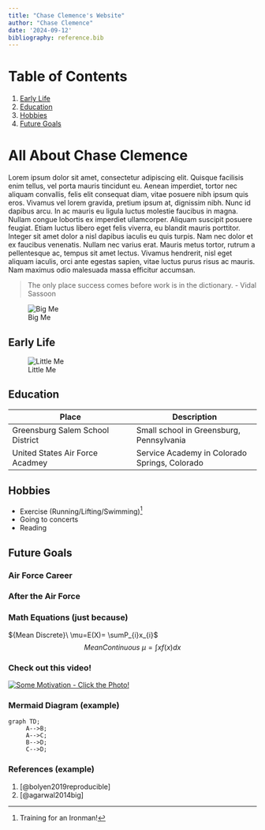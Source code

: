 ```yaml
---
title: "Chase Clemence's Website"
author: "Chase Clemence"
date: '2024-09-12'
bibliography: reference.bib
---
```


# Table of Contents
1. [Early Life]
2. [Education]
3. [Hobbies]
4. [Future Goals]

# All About Chase Clemence

Lorem ipsum dolor sit amet, consectetur adipiscing elit. Quisque facilisis enim tellus, vel porta mauris tincidunt eu. Aenean imperdiet, tortor nec aliquam convallis, felis elit consequat diam, vitae posuere nibh ipsum quis eros. Vivamus vel lorem gravida, pretium ipsum at, dignissim nibh. Nunc id dapibus arcu. In ac mauris eu ligula luctus molestie faucibus in magna. Nullam congue lobortis ex imperdiet ullamcorper. Aliquam suscipit posuere feugiat. Etiam luctus libero eget felis viverra, eu blandit mauris porttitor. Integer sit amet dolor a nisl dapibus iaculis eu quis turpis. Nam nec dolor et ex faucibus venenatis. Nullam nec varius erat. Mauris metus tortor, rutrum a pellentesque ac, tempus sit amet lectus. Vivamus hendrerit, nisl eget aliquam iaculis, orci ante egestas sapien, vitae luctus purus risus ac mauris. Nam maximus odio malesuada massa efficitur accumsan.

> The only place success comes before work is in the dictionary. - Vidal Sassoon

![Big Me](./images/headshot.jpg)

## Early Life

![Little Me](./images/babyphoto.jpg)

## Education 

| Place | Description |
| ----------- | ----------- |
| Greensburg Salem School District | Small school in Greensburg, Pennsylvania |
| United States Air Force Acadmey | Service Academy in Colorado Springs, Colorado |

## Hobbies

- Exercise (Running/Lifting/Swimming)[^1]
- Going to concerts
- Reading

## Future Goals

### Air Force Career



### After the Air Force


### Math Equations (just because)

${Mean Discrete}\ \mu=E(X)= \sumP_{i}x_{i}$
$${Mean Continuous}\ \mu=\int xf(x) dx$$

### Check out this video!

[![Some Motivation - Click the Photo!](./images/motivation.jpg)](https://www.youtube.com/watch?v=Qi7rJFLWhyA)

[^1]: Training for an Ironman!

### Mermaid Diagram (example)

```mermaid
graph TD;
     A-->B;
     A-->C;
     B-->D;
     C-->D;
```

### References (example)
1. [@bolyen2019reproducible]
2. [@agarwal2014big]
